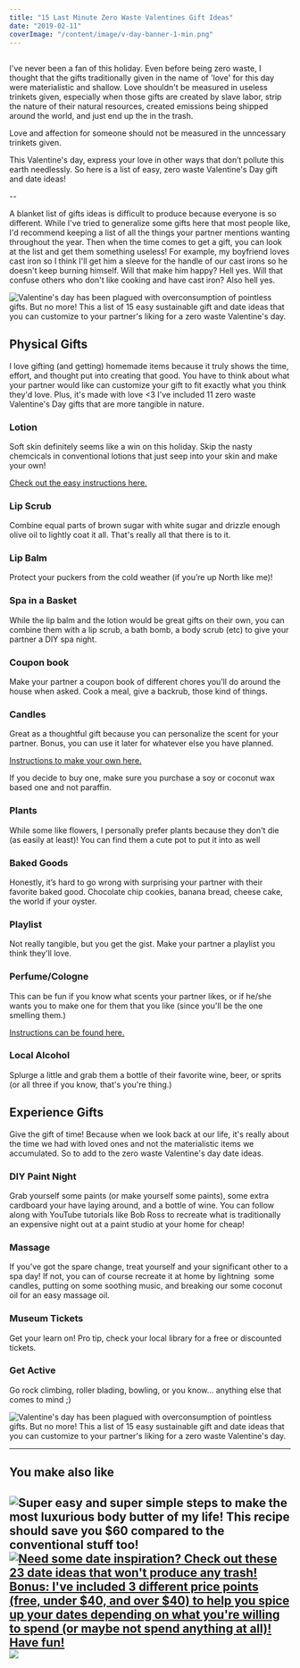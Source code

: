 ```yaml
---
title: "15 Last Minute Zero Waste Valentines Gift Ideas"
date: "2019-02-11"
coverImage: "/content/image/v-day-banner-1-min.png"
---
```


##

I've never been a fan of this holiday. Even before being zero waste, I thought that the gifts traditionally given in the name of 'love' for this day were materialistic and shallow. Love shouldn't be measured in useless trinkets given, especially when those gifts are created by slave labor, strip the nature of their natural resources, created emissions being shipped around the world, and just end up the in the trash.

Love and affection for someone should not be measured in the unncessary trinkets given.

This Valentine's day, express your love in other ways that don’t pollute this earth needlessly. So here is a list of easy, zero waste Valentine's Day gift and date ideas!

\--

A blanket list of gifts ideas is difficult to produce because everyone is so different. While I've tried to generalize some gifts here that most people like, I'd recommend keeping a list of all the things your partner mentions wanting throughout the year. Then when the time comes to get a gift, you can look at the list and get them something useless! For example, my boyfriend loves cast iron so I think I'll get him a sleeve for the handle of our cast irons so he doesn't keep burning himself. Will that make him happy? Hell yes. Will that confuse others who don't like cooking and have cast iron? Also hell yes.

![Valentine's day has been plagued with overconsumption of pointless gifts. But no more! This a list of 15 easy sustainable gift and date ideas that you can customize to your partner's liking for a zero waste Valentine's day.](https://i2.wp.com/pforwords.com/wp-content/uploads/2019/02/v-day-banner-1-min.png?fit=1024%2C690)

## Physical Gifts

I love gifting (and getting) homemade items because it truly shows the time, effort, and thought put into creating that good. You have to think about what your partner would like can customize your gift to fit exactly what you think they'd love. Plus, it's made with love <3 I've included 11 zero waste Valentine's Day gifts that are more tangible in nature.

### Lotion

Soft skin definitely seems like a win on this holiday. Skip the nasty chemcicals in conventional lotions that just seep into your skin and make your own!

[Check out the easy instructions here.](https://pforwords.com/3-steps-make-whipped-body-butter/)

### Lip Scrub

Combine equal parts of brown sugar with white sugar and drizzle enough olive oil to lightly coat it all. That's really all that there is to it.

### Lip Balm

Protect your puckers from the cold weather (if you’re up North like me)!

### Spa in a Basket

While the lip balm and the lotion would be great gifts on their own, you can combine them with a lip scrub, a bath bomb, a body scrub (etc) to give your partner a DIY spa night.

### Coupon book

Make your partner a coupon book of different chores you’ll do around the house when asked. Cook a meal, give a backrub, those kind of things.

### Candles

Great as a thoughtful gift because you can personalize the scent for your partner. Bonus, you can use it later for whatever else you have planned.

[Instructions to make your own here.](https://www.artofmanliness.com/articles/diy-chandlery-how-to-make-your-own-candles/)

If you decide to buy one, make sure you purchase a soy or coconut wax based one and not paraffin.

### Plants

While some like flowers, I personally prefer plants because they don't die (as easily at least)! You can find them a cute pot to put it into as well

### Baked Goods

Honestly, it’s hard to go wrong with surprising your partner with their favorite baked good. Chocolate chip cookies, banana bread, cheese cake, the world if your oyster.

### Playlist

Not really tangible, but you get the gist. Make your partner a playlist you think they'll love.

### Perfume/Cologne

This can be fun if you know what scents your partner likes, or if he/she wants you to make one for them that you like (since you'll be the one smelling them.)

[Instructions can be found here.](https://livesimply.me/2014/12/02/diy-homemade-perfume/)

### Local Alcohol

Splurge a little and grab them a bottle of their favorite wine, beer, or sprits (or all three if you know, that's you're thing.)

## Experience Gifts

Give the gift of time! Because when we look back at our life, it's really about the time we had with loved ones and not the materialistic items we accumulated. So to add to the zero waste Valentine's day date ideas.

### DIY Paint Night

Grab yourself some paints (or make yourself some paints), some extra cardboard your have laying around, and a bottle of wine. You can follow along with YouTube tutorials like Bob Ross to recreate what is traditionally an expensive night out at a paint studio at your home for cheap!

### Massage

If you’ve got the spare change, treat yourself and your significant other to a spa day! If not, you can of course recreate it at home by lightning  some candles, putting on some soothing music, and breaking our some coconut oil for an easy massage oil.

### Museum Tickets

Get your learn on! Pro tip, check your local library for a free or discounted tickets.

### Get Active

Go rock climbing, roller blading, bowling, or you know… anything else that comes to mind ;)

![Valentine's day has been plagued with overconsumption of pointless gifts. But no more! This a list of 15 easy sustainable gift and date ideas that you can customize to your partner's liking for a zero waste Valentine's day.](https://i2.wp.com/pforwords.com/wp-content/uploads/2019/02/V-DAY-PIN.jpg-copy-min.png?fit=684%2C1024)

---

## You make also like

## ![Super easy and super simple steps to make the most luxurious body butter of my life! This recipe should save you $60 compared to the conventional stuff too!](images/Whipped-Body-butter-Pin-min-200x300.jpg) [![Need some date inspiration? Check out these 23 date ideas that won't produce any trash! Bonus: I've included 3 different price points (free, under $40, and over $40) to help you spice up your dates depending on what you're willing to spend (or maybe not spend anything at all)! Have fun!](images/date-pin-min-1-200x300.jpg)](https://pforwords.com/23-zero-waste-date-ideas/) ![](images/gift-pin-min-209x300.jpg)

